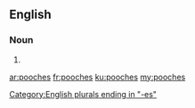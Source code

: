 ==English==

===Noun===
{{head|en}}

# {{plural of|pooch}}

[[Category:English plurals ending in "-es"]]

[[ar:pooches]]
[[fr:pooches]]
[[ku:pooches]]
[[my:pooches]]